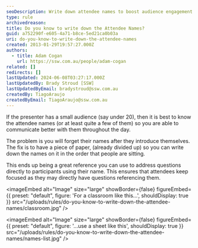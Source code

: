 ```yaml
---
seoDescription: Write down attendee names to boost audience engagement and interaction during presentations with small groups.
type: rule
archivedreason:
title: Do you know to write down the Attendee Names?
guid: a752290f-e605-4a71-b8ce-5ed21ca0b03a
uri: do-you-know-to-write-down-the-attendee-names
created: 2013-01-29T19:57:27.000Z
authors:
  - title: Adam Cogan
    url: https://ssw.com.au/people/adam-cogan
related: []
redirects: []
lastUpdated: 2024-06-08T03:27:17.000Z
lastUpdatedBy: Brady Stroud [SSW]
lastUpdatedByEmail: bradystroud@ssw.com.au
createdBy: TiagoAraujo
createdByEmail: TiagoAraujo@ssw.com.au
---
```


If the presenter has a small audience (say under 20), then it is best to know the attendee names (or at least quite a few of them) so you are able to communicate better with them throughout the day.

The problem is you will forget their names after they introduce themselves.
The fix is to have a piece of paper, (already divided up) so you can write down the names on it in the order that people are sitting.

This ends up being a great reference you can use to address questions directly to participants using their name. This ensures that attendees keep focused as they may directly have questions referencing them.


<imageEmbed
  alt="Image"
  size="large"
  showBorder={false}
  figureEmbed={{
    preset: "default",
    figure: 'For a classroom like this...',
    shouldDisplay: true
  }}
  src="/uploads/rules/do-you-know-to-write-down-the-attendee-names/classroom.jpg"
/>


<imageEmbed
  alt="Image"
  size="large"
  showBorder={false}
  figureEmbed={{
    preset: "default",
    figure: '...use a sheet like this',
    shouldDisplay: true
  }}
  src="/uploads/rules/do-you-know-to-write-down-the-attendee-names/names-list.jpg"
/>
